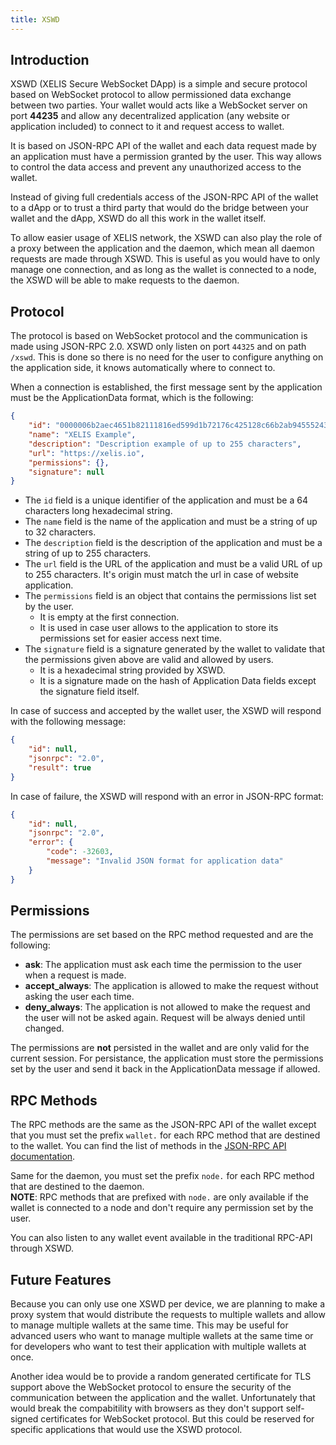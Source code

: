 ```yaml
---
title: XSWD
---
```


## Introduction

XSWD (XELIS Secure WebSocket DApp) is a simple and secure protocol based on WebSocket protocol to allow permissioned data exchange between two parties.
Your wallet would acts like a WebSocket server on port **44235** and allow any decentralized application (any website or application included) to connect to it and request access to wallet.

It is based on JSON-RPC API of the wallet and each data request made by an application must have a permission granted by the user.
This way allows to control the data access and prevent any unauthorized access to the wallet.

Instead of giving full credentials access of the JSON-RPC API of the wallet to a dApp or to trust a third party that would do the bridge between your wallet and the dApp, XSWD do all this work in the wallet itself.

To allow easier usage of XELIS network, the XSWD can also play the role of a proxy between the application and the daemon, which mean all daemon requests are made through XSWD.
This is useful as you would have to only manage one connection, and as long as the wallet is connected to a node, the XSWD will be able to make requests to the daemon.

## Protocol

The protocol is based on WebSocket protocol and the communication is made using JSON-RPC 2.0.
XSWD only listen on port `44325` and on path `/xswd`.
This is done so there is no need for the user to configure anything on the application side, it knows automatically where to connect to.

When a connection is established, the first message sent by the application must be the ApplicationData format, which is the following:
```json
{
    "id": "0000006b2aec4651b82111816ed599d1b72176c425128c66b2ab945552437dc9",
    "name": "XELIS Example",
    "description": "Description example of up to 255 characters",
    "url": "https://xelis.io",
    "permissions": {},
    "signature": null
}
```

- The `id` field is a unique identifier of the application and must be a 64 characters long hexadecimal string.<br/>
- The `name` field is the name of the application and must be a string of up to 32 characters.
- The `description` field is the description of the application and must be a string of up to 255 characters.
- The `url` field is the URL of the application and must be a valid URL of up to 255 characters. It's origin must match the url in case of website application.
- The `permissions` field is an object that contains the permissions list set by the user.
    - It is empty at the first connection.
    - It is used in case user allows to the application to store its permissions set for easier access next time.
- The `signature` field is a signature generated by the wallet to validate that the permissions given above are valid and allowed by users.
    - It is a hexadecimal string provided by XSWD.
    - It is a signature made on the hash of Application Data fields except the signature field itself.

In case of success and accepted by the wallet user, the XSWD will respond with the following message:
```json
{
    "id": null,
    "jsonrpc": "2.0",
    "result": true
}
```

In case of failure, the XSWD will respond with an error in JSON-RPC format:
```json
{
    "id": null,
    "jsonrpc": "2.0",
    "error": {
        "code": -32603,
        "message": "Invalid JSON format for application data"
    }
}
```

## Permissions

The permissions are set based on the RPC method requested and are the following:
- **ask**: The application must ask each time the permission to the user when a request is made.
- **accept_always**: The application is allowed to make the request without asking the user each time.
- **deny_always**: The application is not allowed to make the request and the user will not be asked again. Request will be always denied until changed.

The permissions are **not** persisted in the wallet and are only valid for the current session.
For persistance, the application must store the permissions set by the user and send it back in the ApplicationData message if allowed.

## RPC Methods

The RPC methods are the same as the JSON-RPC API of the wallet except that you must set the prefix `wallet.` for each RPC method that are destined to the wallet.
You can find the list of methods in the [JSON-RPC API documentation](/developers-api/wallet).

Same for the daemon, you must set the prefix `node.` for each RPC method that are destined to the daemon.<br/>
**NOTE**: RPC methods that are prefixed with `node.` are only available if the wallet is connected to a node and don't require any permission set by the user.

You can also listen to any wallet event available in the traditional RPC-API through XSWD.

## Future Features

Because you can only use one XSWD per device, we are planning to make a proxy system that would distribute the requests to multiple wallets and allow to manage multiple wallets at the same time.
This may be useful for advanced users who want to manage multiple wallets at the same time or for developers who want to test their application with multiple wallets at once.

Another idea would be to provide a random generated certificate for TLS support above the WebSocket protocol to ensure the security of the communication between the application and the wallet.
Unfortunately that would break the compabitility with browsers as they don't support self-signed certificates for WebSocket protocol. But this could be reserved for specific applications that would use the XSWD protocol.